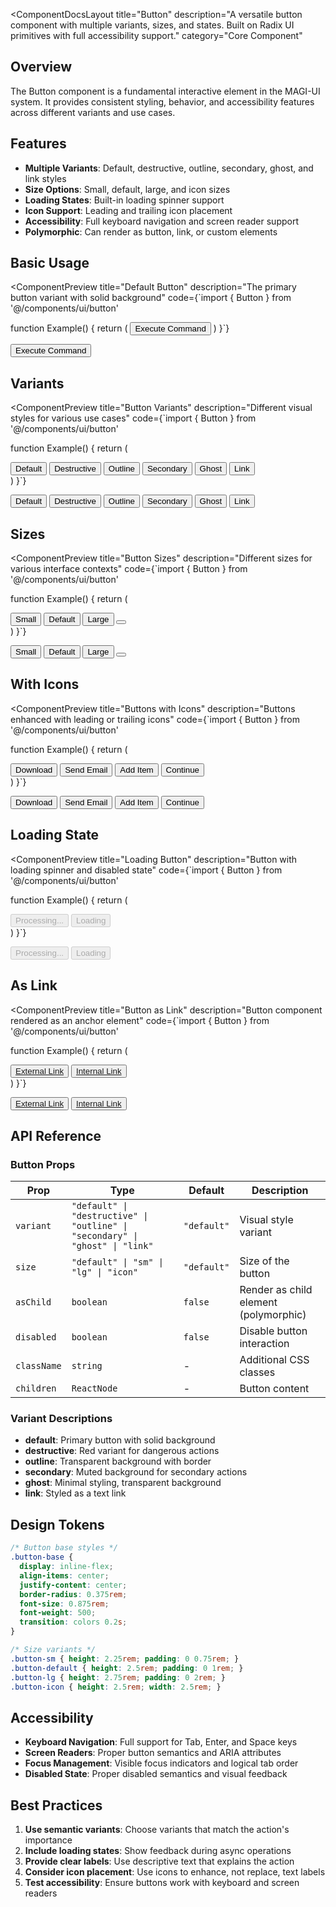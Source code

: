 
<ComponentDocsLayout
  title="Button"
  description="A versatile button component with multiple variants, sizes, and states. Built on Radix UI primitives with full accessibility support."
  category="Core Component"
>

## Overview

The Button component is a fundamental interactive element in the MAGI-UI system. It provides consistent styling, behavior, and accessibility features across different variants and use cases.

## Features

- **Multiple Variants**: Default, destructive, outline, secondary, ghost, and link styles
- **Size Options**: Small, default, large, and icon sizes
- **Loading States**: Built-in loading spinner support
- **Icon Support**: Leading and trailing icon placement
- **Accessibility**: Full keyboard navigation and screen reader support
- **Polymorphic**: Can render as button, link, or custom elements

## Basic Usage

<ComponentPreview
  title="Default Button"
  description="The primary button variant with solid background"
  code={`import { Button } from '@/components/ui/button'

function Example() {
  return (
    <Button>
      Execute Command
    </Button>
  )
}`}
>
  <Button>Execute Command</Button>
</ComponentPreview>

## Variants

<ComponentPreview
  title="Button Variants"
  description="Different visual styles for various use cases"
  code={`import { Button } from '@/components/ui/button'

function Example() {
  return (
    <div className="flex flex-wrap gap-4">
      <Button variant="default">Default</Button>
      <Button variant="destructive">Destructive</Button>
      <Button variant="outline">Outline</Button>
      <Button variant="secondary">Secondary</Button>
      <Button variant="ghost">Ghost</Button>
      <Button variant="link">Link</Button>
    </div>
  )
}`}
>
  <div className="flex flex-wrap gap-4">
    <Button variant="default">Default</Button>
    <Button variant="destructive">Destructive</Button>
    <Button variant="outline">Outline</Button>
    <Button variant="secondary">Secondary</Button>
    <Button variant="ghost">Ghost</Button>
    <Button variant="link">Link</Button>
  </div>
</ComponentPreview>

## Sizes

<ComponentPreview
  title="Button Sizes"
  description="Different sizes for various interface contexts"
  code={`import { Button } from '@/components/ui/button'

function Example() {
  return (
    <div className="flex items-center gap-4">
      <Button size="sm">Small</Button>
      <Button size="default">Default</Button>
      <Button size="lg">Large</Button>
      <Button size="icon">
        <Settings className="h-4 w-4" />
      </Button>
    </div>
  )
}`}
>
  <div className="flex items-center gap-4">
    <Button size="sm">Small</Button>
    <Button size="default">Default</Button>
    <Button size="lg">Large</Button>
    <Button size="icon">
      <Settings className="h-4 w-4" />
    </Button>
  </div>
</ComponentPreview>

## With Icons

<ComponentPreview
  title="Buttons with Icons"
  description="Buttons enhanced with leading or trailing icons"
  code={`import { Button } from '@/components/ui/button'

function Example() {
  return (
    <div className="flex flex-wrap gap-4">
      <Button>
        <Download className="mr-2 h-4 w-4" />
        Download
      </Button>
      <Button variant="outline">
        <Mail className="mr-2 h-4 w-4" />
        Send Email
      </Button>
      <Button variant="secondary">
        <Plus className="mr-2 h-4 w-4" />
        Add Item
      </Button>
      <Button variant="ghost">
        Continue
        <ArrowRight className="ml-2 h-4 w-4" />
      </Button>
    </div>
  )
}`}
>
  <div className="flex flex-wrap gap-4">
    <Button>
      <Download className="mr-2 h-4 w-4" />
      Download
    </Button>
    <Button variant="outline">
      <Mail className="mr-2 h-4 w-4" />
      Send Email
    </Button>
    <Button variant="secondary">
      <Plus className="mr-2 h-4 w-4" />
      Add Item
    </Button>
    <Button variant="ghost">
      Continue
      <ArrowRight className="ml-2 h-4 w-4" />
    </Button>
  </div>
</ComponentPreview>

## Loading State

<ComponentPreview
  title="Loading Button"
  description="Button with loading spinner and disabled state"
  code={`import { Button } from '@/components/ui/button'

function Example() {
  return (
    <div className="flex gap-4">
      <Button disabled>
        <Loader2 className="mr-2 h-4 w-4 animate-spin" />
        Processing...
      </Button>
      <Button variant="outline" disabled>
        <Loader2 className="mr-2 h-4 w-4 animate-spin" />
        Loading
      </Button>
    </div>
  )
}`}
>
  <div className="flex gap-4">
    <Button disabled>
      <Loader2 className="mr-2 h-4 w-4 animate-spin" />
      Processing...
    </Button>
    <Button variant="outline" disabled>
      <Loader2 className="mr-2 h-4 w-4 animate-spin" />
      Loading
    </Button>
  </div>
</ComponentPreview>

## As Link

<ComponentPreview
  title="Button as Link"
  description="Button component rendered as an anchor element"
  code={`import { Button } from '@/components/ui/button'

function Example() {
  return (
    <div className="flex gap-4">
      <Button asChild>
        <a href="#" target="_blank">
          External Link
        </a>
      </Button>
      <Button variant="outline" asChild>
        <a href="#documentation">
          Internal Link
        </a>
      </Button>
    </div>
  )
}`}
>
  <div className="flex gap-4">
    <Button asChild>
      <a href="#" target="_blank">
        External Link
      </a>
    </Button>
    <Button variant="outline" asChild>
      <a href="#documentation">
        Internal Link
      </a>
    </Button>
  </div>
</ComponentPreview>

## API Reference

### Button Props

| Prop | Type | Default | Description |
|------|------|---------|-------------|
| `variant` | `"default" \| "destructive" \| "outline" \| "secondary" \| "ghost" \| "link"` | `"default"` | Visual style variant |
| `size` | `"default" \| "sm" \| "lg" \| "icon"` | `"default"` | Size of the button |
| `asChild` | `boolean` | `false` | Render as child element (polymorphic) |
| `disabled` | `boolean` | `false` | Disable button interaction |
| `className` | `string` | - | Additional CSS classes |
| `children` | `ReactNode` | - | Button content |

### Variant Descriptions

- **default**: Primary button with solid background
- **destructive**: Red variant for dangerous actions
- **outline**: Transparent background with border
- **secondary**: Muted background for secondary actions
- **ghost**: Minimal styling, transparent background
- **link**: Styled as a text link

## Design Tokens

```css
/* Button base styles */
.button-base {
  display: inline-flex;
  align-items: center;
  justify-content: center;
  border-radius: 0.375rem;
  font-size: 0.875rem;
  font-weight: 500;
  transition: colors 0.2s;
}

/* Size variants */
.button-sm { height: 2.25rem; padding: 0 0.75rem; }
.button-default { height: 2.5rem; padding: 0 1rem; }
.button-lg { height: 2.75rem; padding: 0 2rem; }
.button-icon { height: 2.5rem; width: 2.5rem; }
```

## Accessibility

- **Keyboard Navigation**: Full support for Tab, Enter, and Space keys
- **Screen Readers**: Proper button semantics and ARIA attributes
- **Focus Management**: Visible focus indicators and logical tab order
- **Disabled State**: Proper disabled semantics and visual feedback

## Best Practices

1. **Use semantic variants**: Choose variants that match the action's importance
2. **Include loading states**: Show feedback during async operations
3. **Provide clear labels**: Use descriptive text that explains the action
4. **Consider icon placement**: Use icons to enhance, not replace, text labels
5. **Test accessibility**: Ensure buttons work with keyboard and screen readers

</ComponentDocsLayout>